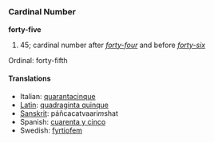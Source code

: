 =={{en}}==
===Cardinal Number===
'''forty-five'''

# 45; cardinal number after ''[[forty-four]]'' and before ''[[forty-six]]''

Ordinal: forty-fifth

====Translations====
*Italian: [[quarantacinque]]
*[[Latin]]: [[quadraginta quinque]]
*[[Sanskrit]]: páñcacatvaari''m''shat 
*Spanish: [[cuarenta y cinco]]
*Swedish: [[fyrtiofem]]
